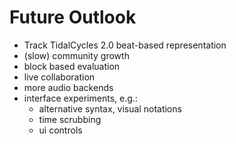 # Future Outlook

- Track TidalCycles 2.0 beat-based representation
- (slow) community growth
- block based evaluation
- live collaboration
- more audio backends
- interface experiments, e.g.:
  - alternative syntax, visual notations
  - time scrubbing
  - ui controls
